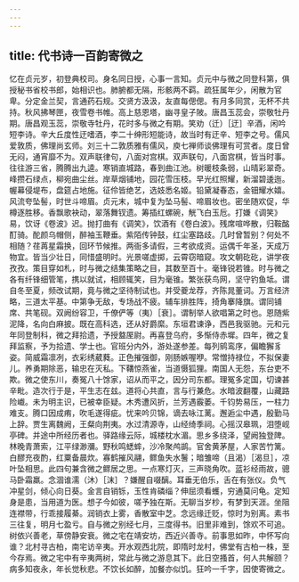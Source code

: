 ```yaml
---
---
---
```

title: 代书诗一百韵寄微之
---



忆在贞元岁，初登典校司。身名同日授，心事一言知。贞元中与微之同登科第，俱授秘书省校书郎，始相识也。肺腑都无隔，形骸两不羁。疏狂属年少，闲散为官卑。分定金兰契，言通药石规。交贤方汲汲，友直每偲偲。有月多同赏，无杯不共持。秋风拂琴匣，夜雪卷书帷。高上慈恩塔，幽寻皇子陂。唐昌玉蕊会，崇敬牡丹期。唐昌观玉蕊，崇敬寺牡丹，花时多与微之有期。笑劝（迁）［迂］辛酒，闲吟短李诗。辛大丘度性迂嗜酒，李二十绅形短能诗，故当时有迂辛、短李之号。儒风爱敦质，佛理尚玄师。刘三十二敦质雅有儒风，庾七禅师谈佛理有可赏者。度日曾无闷，通宵靡不为。双声联律句，八面对宫棋。双声联句，八面宫棋，皆当时事。往往游三省，腾腾出九逵。寒销直城路，春到曲江池。树暖枝条弱，山晴彩翠奇。峰攒石绿点，柳宛曲尘丝。岸草烟铺地，园花雪压枝。早光红照耀，新溜碧逶迤。幄幕侵堤布，盘筵占地施。征伶皆绝艺，选妓悉名姬。铅黛凝春态，金钿耀水嬉。风流夸坠髻，时世斗啼眉。贞元末，城中复为坠马髻、啼眉妆也。密坐随欢促，华樽逐胜移。香飘歌袂动，翠落舞钗遗。筹插红螺碗，觥飞白玉卮。打嫌《调笑》易，饮讶《卷波》迟。抛打曲有《调笑》，饮酒有《卷白波》。残席喧哗散，归鞍酩酊骑。酡颜乌帽侧，醉袖玉鞭垂。紫陌传钟鼓，红尘塞路歧。几时曾暂别？何处不相随？荏苒星霜换，回环节候推。两衙多请假，三考欲成资。运偶千年圣，天成万物宜。皆当少壮日，同惜盛明时。光景嗟虚掷，云霄窃暗窥。攻文朝矻矻，讲学夜孜孜。策目穿如札，时与微之结集策略之目，其数至百十。毫锋锐若锥。时与微之各有纤锋细管笔，携以就试，相顾辄笑，目为毫锥。繁张获鸟网，坚守钓鱼坻。谓自冬至夏，频改试期，竟与微之坚待制试也。并受夔龙荐，齐陈晁董词。万言经济略，三道太平基。中第争无敌，专场战不疲。辅车排胜阵，掎角搴降旗。谓同铺席、共笔砚。双阙纷容卫，千僚俨等（夷）［衰］。谓制举人欲唱第之时也。恩随紫泥降，名向白麻披。既在高科选，还从好爵縻。东垣君谏诤，西邑我驱驰。元和元年同登制科，微之拜拾遗，予授盩厔尉。再喜登乌府，多惭侍赤墀。四年，微之复拜监察，予为拾遗、学士也。官班分内外，游处遂参差。每列鹓鸾序，偏瞻獬豸姿。简威霜凛冽，衣彩绣葳蕤。正色摧强御，刚肠嫉喔咿。常憎持禄位，不拟保妻儿。养勇期除恶，输忠在灭私。下鞲惊燕雀，当道慑狐狸。南国人无怨，东台吏不欺。微之使东川，奏冤八十馀家，诏从而平之，因分司东都。理冤多定国，切谏甚辛毗。造次行于是，平生志在兹。道将心共直，言与行兼危。水暗波翻覆，山藏路险巇。未为明主识，已被幸臣疑。木秀遭风折，兰芳遇霰萎。千钧势易压，一柱力难支。腾口因成痏，吹毛遂得疵。忧来吟贝锦，谪去咏江蓠。邂逅尘中遇，殷勤马上辞。贾生离魏阙，王粲向荆夷。水过清源寺，山经绮季祠。心摇汉皋珮，泪堕岘亭碑。并途中所经历者也。驿路缘云际，城楼枕水湄。思乡多绕泽，望阙独登陴。林晚青萧索，江平绿渺瀰。野秋鸣蟋蟀，沙冷聚鸬鹚。官舍黄茅屋，人家苦竹篱。白醪充夜酌，红粟备晨炊。寡鹤摧风翮，鳏鱼失水鬐；暗雏啼（且渴）［渴旦］，凉叶坠相思。此四句兼含微之鳏居之思。一点寒灯灭，三声晓角吹。蓝衫经雨故，骢马卧霜羸。念涸谁濡（沐）［沫］？嫌醒自啜醨。耳垂无伯乐，舌在有张仪。负气冲星剑，倾心向日葵。金言自销铄，玉性肯磷缁？伸屈须看蠖，穷通莫问龟。定知身是患，当用道为医。想子今如彼，嗟予独在斯。无聊当岁杪，有梦到天涯。坐阻连襟带，行乖接履綦。润销衣上雾，香散室中芝。念远缘迁贬，惊时为别离。素书三往复，明月七盈亏。自与微之别经七月，三度得书。旧里非难到，馀欢不可追。树依兴善老，草傍静安衰。微之宅在靖安坊，西近兴善寺。前事思如昨，中怀写向谁？北村寻古柏，南宅访辛夷。开水观西北院，即隋时龙村，佛堂有古柏一株，至今存焉。微之宅中有辛夷两树，常此与微之游息其下。此日空搔首，何人共解颐？病多知夜永，年长觉秋悲。不饮长如醉，加餐亦似饥。狂吟一千字，因使寄微之。